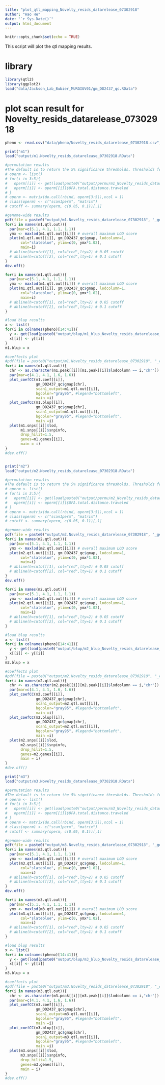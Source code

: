 ```yaml
---
title: "plot_qtl_mapping_Novelty_resids_datarelease_07302918"
author: "Hao He"
date: "`r Sys.Date()`"
output: html_document
---
```


```r
knitr::opts_chunk$set(echo = TRUE)
```

This script will plot the qtl mapping results.

# library
```r
library(qtl2)
library(ggplot2)
load("data/Jackson_Lab_Bubier_MURGIGV01/gm_DO2437_qc.RData")
```

# plot scan result for Novelty_resids_datarelease_07302918
```r
pheno <- read.csv("data/pheno/Novelty_resids_datarelease_07302918.csv", header = TRUE)

print("m1")
load("output/m1.Novelty_resids_datarelease_07302918.RData")

#permutation results
#The default is to return the 5% significance thresholds. Thresholds for other (or for multiple) significance levels can be obtained via the alpha argument.
# operm <- list()
# for(i in 3:5){
#   operm[[i]] <- get(load(paste0("output/permu/m1_Novelty_resids_datarelease_07302918_", colnames(pheno)[14], "_", i, ".RData")))
#   operm[[i]] <- operm[[i]]$OFA.total.distance.traveled
# }
# operm <- matrix(do.call(rbind, operm[3:5]),ncol = 1)
# class(operm) <- c("scan1perm", "matrix")
# cutoff <- summary(operm, c(0.05, 0.1))[,1]

#genome-wide results
pdf(file = paste0("output/m1.Novelty_resids_datarelease_07302918", "_genomescan.pdf"), width = 14)
for(i in names(m1.qtl.out)){
  par(mar=c(5.1, 4.1, 1.1, 1.1))
  ymx <- maxlod(m1.qtl.out[[i]]) # overall maximum LOD score
  plot(m1.qtl.out[[i]], gm_DO2437_qc$gmap, lodcolumn=1,
       col="slateblue", ylim=c(0, ymx*1.02),
       main=i)
  # abline(h=cutoff[1], col="red",lty=2) # 0.05 cutoff
  # abline(h=cutoff[2], col="red",lty=1) # 0.1 cutoff
}
dev.off()

for(i in names(m1.qtl.out)){
  par(mar=c(5.1, 4.1, 1.1, 1.1))
  ymx <- maxlod(m1.qtl.out[[i]]) # overall maximum LOD score
  plot(m1.qtl.out[[i]], gm_DO2437_qc$gmap, lodcolumn=1,
       col="slateblue", ylim=c(0, ymx*1.02),
       main=i)
  # abline(h=cutoff[1], col="red",lty=2) # 0.05 cutoff
  # abline(h=cutoff[2], col="red",lty=1) # 0.1 cutoff
}

#load blup results
x <- list()
for(i in colnames(pheno)[14:41]){
  y <- get(load(paste0("output/blup/m1_blup_Novelty_resids_datarelease_07302918_",i,".RData")))
  x[[i]] <- y[[i]]
}
m1.blup = x

#coeffects plot
#pdf(file = paste0("output/m1.Novelty_resids_datarelease_07302918", "_coeffgeneplot.pdf"), width = 14)
for(i in names(m1.qtl.out)){
  chr <- as.character(m1.peak[[i]][m1.peak[[i]]$lodcolumn == i,"chr"])
  par(mar=c(4.1, 4.1, 1.6, 1.6))
  plot_coefCC(m1.coef[[i]], 
              gm_DO2437_qc$gmap[chr], 
              scan1_output=m1.qtl.out[[i]], 
              bgcolor="gray95", #legend="bottomleft", 
              main =i)
  plot_coefCC(m1.blup[[i]], 
              gm_DO2437_qc$gmap[chr], 
              scan1_output=m1.qtl.out[[i]], 
              bgcolor="gray95", #legend="bottomleft", 
              main =i)
  plot(m1.snps[[i]]$lod, 
       m1.snps[[i]]$snpinfo, 
       drop_hilit=1.5, 
       genes=m1.genes[[i]],
       main = i)
}
#dev.off()


print("m2")
load("output/m2.Novelty_resids_datarelease_07302918.RData")

#permutation results
#The default is to return the 5% significance thresholds. Thresholds for other (or for multiple) significance levels can be obtained via the alpha argument.
# operm <- list()
# for(i in 3:5){
#   operm[[i]] <- get(load(paste0("output/permu/m2_Novelty_resids_datarelease_07302918_", colnames(pheno)[14], "_", i, ".RData")))
#   operm[[i]] <- operm[[i]]$OFA.total.distance.traveled
# }
# operm <- matrix(do.call(rbind, operm[3:5]),ncol = 1)
# class(operm) <- c("scan1perm", "matrix")
# cutoff <- summary(operm, c(0.05, 0.1))[,1]

#genome-wide results
pdf(file = paste0("output/m2.Novelty_resids_datarelease_07302918", "_genomescan.pdf"), width = 14)
for(i in names(m2.qtl.out)){
  par(mar=c(5.1, 4.1, 1.1, 1.1))
  ymx <- maxlod(m2.qtl.out[[i]]) # overall maximum LOD score
  plot(m2.qtl.out[[i]], gm_DO2437_qc$gmap, lodcolumn=1,
       col="slateblue", ylim=c(0, ymx*1.02),
       main=i)
  # abline(h=cutoff[1], col="red",lty=2) # 0.05 cutoff
  # abline(h=cutoff[2], col="red",lty=1) # 0.1 cutoff
}
dev.off()

for(i in names(m2.qtl.out)){
  par(mar=c(5.1, 4.1, 1.1, 1.1))
  ymx <- maxlod(m2.qtl.out[[i]]) # overall maximum LOD score
  plot(m2.qtl.out[[i]], gm_DO2437_qc$gmap, lodcolumn=1,
       col="slateblue", ylim=c(0, ymx*1.02),
       main=i)
  # abline(h=cutoff[1], col="red",lty=2) # 0.05 cutoff
  # abline(h=cutoff[2], col="red",lty=1) # 0.1 cutoff
}

#load blup results
x <- list()
for(i in colnames(pheno)[14:41]){
  y <- get(load(paste0("output/blup/m2_blup_Novelty_resids_datarelease_07302918_",i,".RData")))
  x[[i]] <- y[[i]]
}
m2.blup = x

#coeffects plot
#pdf(file = paste0("output/m2.Novelty_resids_datarelease_07302918", "_coeffgeneplot.pdf"), width = 14)
for(i in names(m2.qtl.out)){
  chr <- as.character(m2.peak[[i]][m2.peak[[i]]$lodcolumn == i,"chr"])
  par(mar=c(4.1, 4.1, 1.6, 1.6))
  plot_coefCC(m2.coef[[i]], 
              gm_DO2437_qc$gmap[chr], 
              scan1_output=m2.qtl.out[[i]], 
              bgcolor="gray95", #legend="bottomleft", 
              main =i)
  plot_coefCC(m2.blup[[i]], 
              gm_DO2437_qc$gmap[chr], 
              scan1_output=m2.qtl.out[[i]], 
              bgcolor="gray95", #legend="bottomleft", 
              main =i)
  plot(m2.snps[[i]]$lod, 
       m2.snps[[i]]$snpinfo, 
       drop_hilit=1.5, 
       genes=m2.genes[[i]],
       main = i)
}
#dev.off()

print("m3")
load("output/m3.Novelty_resids_datarelease_07302918.RData")

#permutation results
#The default is to return the 5% significance thresholds. Thresholds for other (or for multiple) significance levels can be obtained via the alpha argument.
# operm <- list()
# for(i in 3:5){
#   operm[[i]] <- get(load(paste0("output/permu/m3_Novelty_resids_datarelease_07302918_", colnames(pheno)[14], "_", i, ".RData")))
#   operm[[i]] <- operm[[i]]$OFA.total.distance.traveled
# }
# operm <- matrix(do.call(rbind, operm[3:5]),ncol = 1)
# class(operm) <- c("scan1perm", "matrix")
# cutoff <- summary(operm, c(0.05, 0.1))[,1]

#genome-wide results
pdf(file = paste0("output/m3.Novelty_resids_datarelease_07302918", "_genomescan.pdf"), width = 14)
for(i in names(m3.qtl.out)){
  par(mar=c(5.1, 4.1, 1.1, 1.1))
  ymx <- maxlod(m3.qtl.out[[i]]) # overall maximum LOD score
  plot(m3.qtl.out[[i]], gm_DO2437_qc$gmap, lodcolumn=1,
       col="slateblue", ylim=c(0, ymx*1.02),
       main=i)
  # abline(h=cutoff[1], col="red",lty=2) # 0.05 cutoff
  # abline(h=cutoff[2], col="red",lty=1) # 0.1 cutoff
}
dev.off()

for(i in names(m3.qtl.out)){
  par(mar=c(5.1, 4.1, 1.1, 1.1))
  ymx <- maxlod(m3.qtl.out[[i]]) # overall maximum LOD score
  plot(m3.qtl.out[[i]], gm_DO2437_qc$gmap, lodcolumn=1,
       col="slateblue", ylim=c(0, ymx*1.02),
       main=i)
  # abline(h=cutoff[1], col="red",lty=2) # 0.05 cutoff
  # abline(h=cutoff[2], col="red",lty=1) # 0.1 cutoff
}

#load blup results
x <- list()
for(i in colnames(pheno)[14:41]){
  y <- get(load(paste0("output/blup/m3_blup_Novelty_resids_datarelease_07302918_",i,".RData")))
  x[[i]] <- y[[i]]
}
m3.blup = x

#coeffects plot
#pdf(file = paste0("output/m3.Novelty_resids_datarelease_07302918", "_coeffgeneplot.pdf"), width = 14)
for(i in names(m3.qtl.out)){
  chr <- as.character(m3.peak[[i]][m3.peak[[i]]$lodcolumn == i,"chr"])
  par(mar=c(4.1, 4.1, 1.6, 1.6))
  plot_coefCC(m3.coef[[i]], 
              gm_DO2437_qc$gmap[chr], 
              scan1_output=m3.qtl.out[[i]], 
              bgcolor="gray95", #legend="bottomleft", 
              main =i)
  plot_coefCC(m3.blup[[i]], 
              gm_DO2437_qc$gmap[chr], 
              scan1_output=m3.qtl.out[[i]], 
              bgcolor="gray95", #legend="bottomleft", 
              main =i)
  plot(m3.snps[[i]]$lod, 
       m3.snps[[i]]$snpinfo, 
       drop_hilit=1.5, 
       genes=m3.genes[[i]],
       main = i)
}
#dev.off()
```
